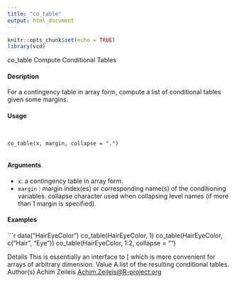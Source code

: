 ```yaml
---
title: "co_table"
output: html_document
---
```

```r
knitr::opts_chunk$set(echo = TRUE)
library(vcd)
```

co_table Compute Conditional Tables

#### Desription

For a contingency table in array form, compute a list of conditional tables given some margins.

#### Usage
<pre><code>

co_table(x, margin, collapse = ".")

</code></pre>
#### Arguments

* ``x``: a contingency table in array form.
* `` margin`` :  margin index(es) or corresponding name(s) of the conditioning variables.
collapse character used when collapsing level names (if more than 1 margin is specified).


#### Examples
```r

data("HairEyeColor")
co_table(HairEyeColor, 1)
co_table(HairEyeColor, c("Hair", "Eye"))
co_table(HairEyeColor, 1:2, collapse = "")


Details
This is essentially an interface to [ which is more convenient for arrays of arbitrary dimension.
Value
A list of the resulting conditional tables.
Author(s)
Achim Zeileis <Achim.Zeileis@R-project.org>


